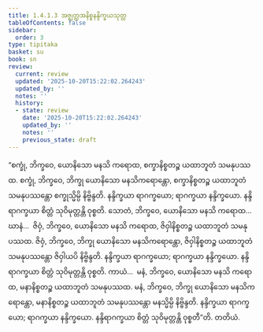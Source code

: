 ```yaml
---
title: 1.4.1.3 အဇ္ဈတ္တအနိစ္စနန္ဒိက္ခယသုတ္တ
tableOfContents: false
sidebar:
  order: 3
type: tipitaka
basket: su
book: sn
review:
  current: review
  updated: '2025-10-20T15:22:02.264243'
  updated_by: ''
  notes: ''
  history:
  - state: review
    date: '2025-10-20T15:22:02.264243'
    updated_by: ''
    notes: ''
    previous_state: draft
---
```



<DynamicBreadcrumb />


<ReviewStatus review={frontmatter.review} showDetails={true} />

<HypothesisAnnotation frontmatter={frontmatter} />

<Division number="158" book="sn" e="ch" v="18" p="303">

<Paragraph number="865" book="sn">
“စက္ခုံ, ဘိက္ခဝေ, ယောနိသော မနသိ ကရောထ, စက္ခာနိစ္စတဉ္စ ယထာဘူတံ သမနုပဿထ. စက္ခုံ, ဘိက္ခဝေ, ဘိက္ခု ယောနိသော မနသိကရောန္တော, စက္ခာနိစ္စတဉ္စ ယထာဘူတံ သမနုပဿန္တော စက္ခုသ္မိမ္ပိ နိဗ္ဗိန္ဒတိ. နန္ဒိက္ခယာ ရာဂက္ခယော; ရာဂက္ခယာ နန္ဒိက္ခယော. နန္ဒိရာဂက္ခယာ စိတ္တံ သုဝိမုတ္တန္တိ ဝုစ္စတိ. သောတံ, ဘိက္ခဝေ, ယောနိသော မနသိ ကရောထ…  ဃာနံ…  ဇိဝှံ, ဘိက္ခဝေ, ယောနိသော မနသိ ကရောထ, ဇိဝှါနိစ္စတဉ္စ ယထာဘူတံ သမနုပဿထ. ဇိဝှံ, ဘိက္ခဝေ, ဘိက္ခု ယောနိသော မနသိကရောန္တော, ဇိဝှါနိစ္စတဉ္စ ယထာဘူတံ သမနုပဿန္တော ဇိဝှါယပိ နိဗ္ဗိန္ဒတိ. နန္ဒိက္ခယာ ရာဂက္ခယော; ရာဂက္ခယာ နန္ဒိက္ခယော. နန္ဒိရာဂက္ခယာ စိတ္တံ သုဝိမုတ္တန္တိ ဝုစ္စတိ. ကာယံ…  မနံ, ဘိက္ခဝေ, ယောနိသော မနသိ ကရောထ, မနာနိစ္စတဉ္စ ယထာဘူတံ သမနုပဿထ. မနံ, ဘိက္ခဝေ, ဘိက္ခု ယောနိသော မနသိကရောန္တော, မနာနိစ္စတဉ္စ ယထာဘူတံ သမနုပဿန္တော မနသ္မိမ္ပိ နိဗ္ဗိန္ဒတိ. နန္ဒိက္ခယာ ရာဂက္ခယော; ရာဂက္ခယာ နန္ဒိက္ခယော. နန္ဒိရာဂက္ခယာ စိတ္တံ သုဝိမုတ္တန္တိ ဝုစ္စတီ”တိ.

</Paragraph>
</Division>

<Paragraph number="866" type="center" book="sn">
တတိယံ.
</Paragraph>